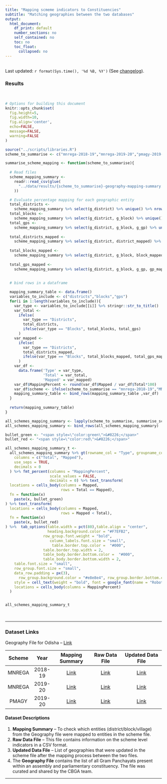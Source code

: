 ```yaml
---
title: "Mapping scmeme indicators to Constituencies"
subtitle: "Matching geographies between the two databases"
output: 
  html_document:
    df_print: default
    number_sections: no
    self_contained: no
    toc: no
    toc_float:
      collapsed: no
---
```


<br /> Last updated: `r format(Sys.time(), '%d %B, %Y')` (See [changelog](https://github.com/cbgaindia/obi-constituency-data-mapping/commits/main)).



### Results

<br />

```r
# Options for building this document
knitr::opts_chunk$set(
  fig.height=5, 
  fig.width=10, 
  fig.align='center',
  echo=FALSE,
  message=FALSE,
  warning=FALSE
)
```

```r
source("../scripts/libraries.R")
scheme_to_summarise <- c("mnrega-2018-19","mnrega-2019-20","pmagy-2019-20")

summarise_scheme_mapping <- function(scheme_to_summarise){
  
  # Read files
  scheme_mapping_summary <-
    readr::read_csv(glue(
      "../data/results/{scheme_to_summarise}-geography-mapping-summary.csv"
    ))

  # Evaluate percentage mapping for each geographic entity  
  total_districts <-
    scheme_mapping_summary %>% select(g_district) %>% unique() %>% nrow()
  total_blocks <-
    scheme_mapping_summary %>% select(g_district, g_block) %>% unique() %>% nrow()
  total_gps <-
    scheme_mapping_summary %>% select(g_district, g_block, g_gp) %>% unique() %>% nrow
  
  total_districts_mapped <-
    scheme_mapping_summary %>% select(g_district, district_mapped) %>% unique %>% filter(district_mapped ==
                                                                                           "yes") %>% nrow()
  total_blocks_mapped <-
    scheme_mapping_summary %>% select(g_district, g_block, block_mapped) %>% unique() %>% filter(block_mapped ==
                                                                                                   "yes") %>% nrow()
  total_gps_mapped <-
    scheme_mapping_summary %>% select(g_district, g_block, g_gp, gp_mapped) %>% unique() %>% filter(gp_mapped ==
                                                                                                      "yes") %>% nrow()
  
  # bind rows in a dataframe

  mapping_summary_table <- data.frame()
  variables_to_include <- c("districts","blocks","gps")
  for(i in 1:length(variables_to_include)){
    var_type <- variables_to_include[[i]] %>% stringr::str_to_title()
    var_total <-
      ifelse(
        var_type == "Districts",
        total_districts,
        ifelse(var_type == "Blocks", total_blocks, total_gps)
      )
    var_mapped <-
      ifelse(
        var_type == "Districts",
        total_districts_mapped,
        ifelse(var_type == "Blocks", total_blocks_mapped, total_gps_mapped)
      )
    var_df <-
      data.frame('Type' = var_type,
                 'Total' = var_total,
                 'Mapped' = var_mapped)
    var_df$MappingPercent <- round(var_df$Mapped / var_df$Total*100)
    var_df$scheme <- ifelse(scheme_to_summarise == "mnrega-2018-19","MNREGA (2018-19)",ifelse(scheme_to_summarise == "mnrega-2019-20","MNREGA (2019-20)","PMAGY (2019-20)"))
    mapping_summary_table <- bind_rows(mapping_summary_table ,var_df)
  }
  
  return(mapping_summary_table)
} 
```

```r

all_schemes_mapping_summary <- lapply(scheme_to_summarise, summarise_scheme_mapping)
all_schemes_mapping_summary <- bind_rows(all_schemes_mapping_summary)

```

```r
bullet_green <- "<span style=\"color:green\">&#8226;</span>"
bullet_red <- "<span style=\"color:red\">&#8226;</span>"

all_schemes_mapping_summary_t <-
  all_schemes_mapping_summary %>% gt(rowname_col = "Type", groupname_col = "scheme") %>% tab_header(title = "Scheme Geography Mapping Summary") %>% fmt_number(
    columns = c("Total", "Mapped"),
    use_seps = TRUE,
    decimals = 0
  ) %>% fmt_percent(columns = "MappingPercent",
                    scale_values = FALSE,
                    decimals = 0) %>% text_transform(
  locations = cells_body(columns = Mapped,
                         rows = Total == Mapped),
  fn = function(x)
    paste(x, bullet_green)
) %>% text_transform(
  locations = cells_body(columns = Mapped,
                         rows = Mapped < Total),
  fn = function(x)
    paste(x, bullet_red)
) %>%  tab_options(table.width = pct(80),table.align = "center",
                   heading.background.color = "#F7EFB2",
                 row_group.font.weight = "bold",
                    column_labels.font.size = "small",
                     table.border.top.color =  "#000",
                 table.border.top.width = 2,
                 table_body.border.bottom.color =  "#000",
                 table_body.border.bottom.width = 2,
    table.font.size = "small",
    row_group.font.size = "small",
    data_row.padding = px(3),
      row_group.background.color = "#e8e8e4", row_group.border.bottom.color = "#8d99ae") %>%  tab_style(
    style = cell_text(weight = "bold", font = google_font(name = "Roboto")),
    locations = cells_body(columns = MappingPercent)
  )


all_schemes_mapping_summary_t
```

<br />

---

### Dataset Links

Geography File for Odisha -- [Link](data/geography/updated/geo-odisha-updated.csv)

| Scheme | Year    | Mapping Summary | Raw Data File | Updated Data File  |
|:------:| :-----: | :--------------:| :------------:| :----------------: |
| MNREGA | 2018-19 | [Link](data/results/mnrega-2018-19-geography-mapping-summary.csv)        | [Link](data/scheme/MNREGA/odisha/2018-19/raw/csv/MGNREGA-Odisha-2018-19.csv)      | [Link](data/scheme/MNREGA/odisha/2018-19/updated/odisha-mnrega-2018-updated.csv)           |
| MNREGA | 2019-20 | [Link](data/results/mnrega-2019-20-geography-mapping-summary.csv)        | [Link](data/scheme/MNREGA/odisha/2019-20/raw/csv/MGNREGA-Odisha-2019-20.csv)      | [Link](https://github.com/cbgaindia/obi-constituency-data-mapping/blob/main/data/scheme/MNREGA/odisha/2019-20/updated/odisha-mnrega-2019-updated.csv)           |
| PMAGY  | 2019-20 | [Link](data/results/pmagy-2019-20-geography-mapping-summary.csv)        | [Link](data/scheme/PMAGY/odisha/2019-20/raw/csv/PMAYG-Odisha 2019-20.csv)      | [Link](data/scheme/PMAGY/odisha/2019-20/updated/odisha-pmagy-2019-updated.csv)           |

#### Dataset Descriptions

1. **Mapping Summary** -- To check which entities (district/block/village) from the Geography file were mapped to entities in the scheme file. 
2. **Raw Data File** -- This file contains information on the scheme level indicators in a CSV format.
3. **Updated Data File** -- List of geographies that were updated in the scheme file after the mapping process between the two files.
4. The **Geography File** contains the list of all Gram Panchayats present within an assembly and parliamentary constituency. The file was curated and shared by the CBGA team.


---



